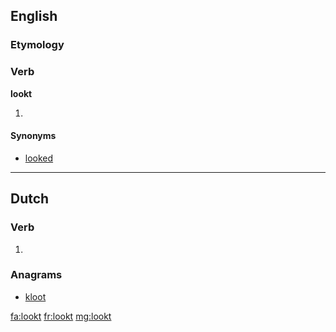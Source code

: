 ==English==

===Etymology===
{{suffix|look|t}}

===Verb===
'''lookt'''

# {{context|archaic|lang=en}} {{en-past of|look}}

====Synonyms====
* [[looked]]

----

==Dutch==

===Verb===
{{head|nl}}

# {{nl-verb form of|p=2-gij|n=sg|t=past|m=ind|luiken}}

===Anagrams===
* [[kloot#Dutch|kloot]]

[[fa:lookt]]
[[fr:lookt]]
[[mg:lookt]]